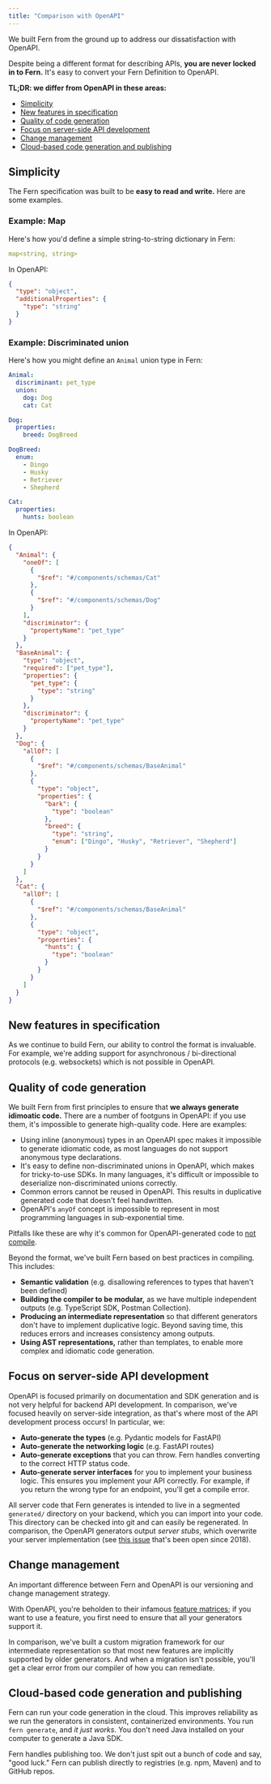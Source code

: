 ```yaml
---
title: "Comparison with OpenAPI"
---
```


We built Fern from the ground up to address our dissatisfaction with OpenAPI.

Despite being a different format for describing APIs, **you are never locked in to
Fern.** It's easy to convert your Fern Definition to OpenAPI.

**TL;DR: we differ from OpenAPI in these areas:**

- [Simplicity](#simplicity)
- [New features in specification](#new-features-in-specification)
- [Quality of code generation](#quality-of-code-generation)
- [Focus on server-side API development](#focus-on-server-side-api-development)
- [Change management](#change-management)
- [Cloud-based code generation and publishing](#cloud-based-code-generation-and-publishing)

## Simplicity

The Fern specification was built to be **easy to read and write.** Here are some
examples.

### Example: Map

Here's how you'd define a simple string-to-string dictionary in Fern:

```yaml Fern example
map<string, string>
```

In OpenAPI:

```json OpenAPI example
{
  "type": "object",
  "additionalProperties": {
    "type": "string"
  }
}
```

### Example: Discriminated union

Here's how you might define an `Animal` union type in Fern:

```yaml Fern example
Animal:
  discriminant: pet_type
  union:
    dog: Dog
    cat: Cat

Dog:
  properties:
    breed: DogBreed

DogBreed:
  enum:
    - Dingo
    - Husky
    - Retriever
    - Shepherd

Cat:
  properties:
    hunts: boolean
```

In OpenAPI:

```json OpenAPI example
{
  "Animal": {
    "oneOf": [
      {
        "$ref": "#/components/schemas/Cat"
      },
      {
        "$ref": "#/components/schemas/Dog"
      }
    ],
    "discriminator": {
      "propertyName": "pet_type"
    }
  },
  "BaseAnimal": {
    "type": "object",
    "required": ["pet_type"],
    "properties": {
      "pet_type": {
        "type": "string"
      }
    },
    "discriminator": {
      "propertyName": "pet_type"
    }
  },
  "Dog": {
    "allOf": [
      {
        "$ref": "#/components/schemas/BaseAnimal"
      },
      {
        "type": "object",
        "properties": {
          "bark": {
            "type": "boolean"
          },
          "breed": {
            "type": "string",
            "enum": ["Dingo", "Husky", "Retriever", "Shepherd"]
          }
        }
      }
    ]
  },
  "Cat": {
    "allOf": [
      {
        "$ref": "#/components/schemas/BaseAnimal"
      },
      {
        "type": "object",
        "properties": {
          "hunts": {
            "type": "boolean"
          }
        }
      }
    ]
  }
}
```

## New features in specification

As we continue to build Fern, our ability to control the format is invaluable.
For example, we're adding support for asynchronous / bi-directional protocols
(e.g. websockets) which is not possible in OpenAPI.

## Quality of code generation

We built Fern from first principles to ensure that **we always generate
idimoatic code.** There are a number of footguns in OpenAPI: if you use them,
it's impossible to generate high-quality code. Here are examples:

- Using inline (anonymous) types in an OpenAPI spec makes it impossible to generate idiomatic
  code, as most languages do not support anonymous type declarations.
- It's easy to define non-discriminated unions in OpenAPI, which makes for
  tricky-to-use SDKs. In many languages, it's difficult or impossible to
  deserialize non-discriminated unions correctly.
- Common errors cannot be reused in OpenAPI.
  This results in duplicative generated code that doesn't feel handwritten.
- OpenAPI's `anyOf` concept is impossible to represent in most programming
  languages in sub-exponential time.

Pitfalls like these are why it's common for OpenAPI-generated code to
[not compile](https://github.com/OpenAPITools/openapi-generator/issues?q=is%3Aissue+%22doesn%27t+compile%22).

Beyond the format, we've built Fern based on best practices in compiling. This includes:

- **Semantic validation** (e.g. disallowing references to types that haven't been defined)
- **Building the compiler to be modular,** as we have multiple independent outputs
  (e.g. TypeScript SDK, Postman Collection).
- **Producing an intermediate representation** so that different generators don't
  have to implement duplicative logic. Beyond saving time, this reduces errors and
  increases consistency among outputs.
- **Using AST representations,** rather than templates, to enable more complex and
  idiomatic code generation.

## Focus on server-side API development

OpenAPI is focused primarily on documentation and SDK generation and is not very
helpful for backend API development. In comparison, we've focused heavily on
server-side integration, as that's where most of the API development process
occurs! In particular, we:

- **Auto-generate the types** (e.g. Pydantic models for FastAPI)
- **Auto-generate the networking logic** (e.g. FastAPI routes)
- **Auto-generate exceptions** that you can throw. Fern handles converting to the
  correct HTTP status code.
- **Auto-generate server interfaces** for you to implement your business logic.
  This ensures you implement your API correctly. For example, if you return the
  wrong type for an endpoint, you'll get a compile error.

All server code that Fern generates is intended to live in a segmented
`generated/` directory on your backend, which you can import into your code.
This directory can be checked into git and can easily be regenerated.
In comparison, the OpenAPI generators output _server stubs_, which
overwrite your server implementation (see [this issue](https://github.com/OpenAPITools/openapi-generator/issues/426)
that's been open since 2018).

## Change management

An important difference between Fern and OpenAPI is our versioning
and change management strategy.

With OpenAPI, you're beholden to their infamous [feature matrices](https://openapi-generator.tech/docs/generators/java#schema-support-feature); if you want to use a feature, you first need to ensure that all your generators support it.

In comparison, we've built a custom migration framework for our intermediate
representation so that most new features are implicitly supported by older
generators. And when a migration isn't possible, you'll get a clear error from
our compiler of how you can remediate.

## Cloud-based code generation and publishing

Fern can run your code generation in the cloud. This improves reliability as we
run the generators in consistent, containerized environments. You run `fern generate`,
and _it just works_. You don't need Java installed on your computer to
generate a Java SDK.

Fern handles publishing too. We don't just spit out a bunch of code and say,
"good luck." Fern can publish directly to registries (e.g. npm, Maven) and to
GitHub repos.
